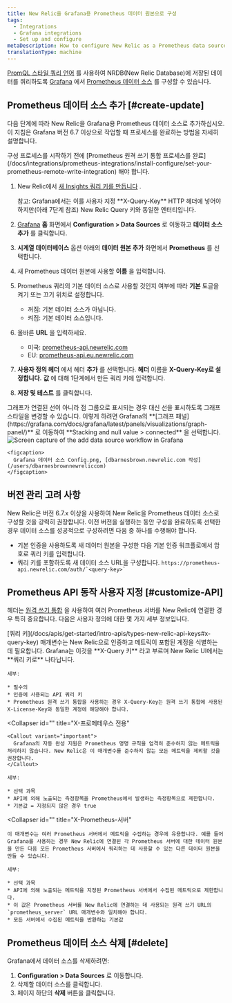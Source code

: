 ```yaml
---
title: New Relic을 Grafana용 Prometheus 데이터 원본으로 구성
tags:
  - Integrations
  - Grafana integrations
  - Set up and configure
metaDescription: How to configure New Relic as a Prometheus data source for Grafana
translationType: machine
---
```



[PromQL 스타일 쿼리 언어](/docs/integrations/prometheus-integrations/view-query-data/supported-promql-features) 를 사용하여 NRDB(New Relic Database)에 저장된 데이터를 쿼리하도록 [Grafana](https://grafana.com/login) 에서 [Prometheus 데이터 소스](https://grafana.com/docs/grafana/latest/features/datasources/prometheus/) 를 구성할 수 있습니다.

## Prometheus 데이터 소스 추가 [#create-update]

다음 단계에 따라 New Relic을 Grafana용 Prometheus 데이터 소스로 추가하십시오. 이 지침은 Grafana 버전 6.7 이상으로 작업할 때 프로세스를 완료하는 방법을 자세히 설명합니다.

<Callout variant="important">
  구성 프로세스를 시작하기 전에 [Prometheus 원격 쓰기 통합 프로세스를 완료](/docs/integrations/prometheus-integrations/install-configure/set-your-prometheus-remote-write-integration) 해야 합니다.
</Callout>

1. New Relic에서 [새 Insights 쿼리 키를 만듭니다](/docs/apis/intro-apis/new-relic-api-keys/#insights-query-key) .

   <Callout variant="important">
     참고: Grafana에서는 이를 사용자 지정 **X-Query-Key** HTTP 헤더에 넣어야 하지만(아래 7단계 참조) New Relic Query 키와 동일한 엔터티입니다.
   </Callout>

2. [Grafana](https://grafana.com/login) **홈** 화면에서 **Configuration > Data Sources** 로 이동하고 **데이터 소스 추가** 를 클릭합니다.

3. **시계열 데이터베이스** 옵션 아래의 **데이터 원본 추가** 화면에서 **Prometheus** 를 선택합니다.

4. 새 Prometheus 데이터 원본에 사용할 **이름** 을 입력합니다.

5. Prometheus 쿼리의 기본 데이터 소스로 사용할 것인지 여부에 따라 **기본** 토글을 켜기 또는 끄기 위치로 설정합니다.

   * 꺼짐: 기본 데이터 소스가 아닙니다.
   * 켜짐: 기본 데이터 소스입니다.

6. 올바른 **URL** 을 입력하세요.

   * 미국: [prometheus-api.newrelic.com](https://prometheus-api.newrelic.com)
   * EU: [prometheus-api.eu.newrelic.com](https://prometheus-api.eu.newrelic.com)

7. **사용자 정의 헤더** 에서 헤더 **추가** 를 선택합니다. **헤더** 이름을 **X-Query-Key로 설정합니다.** **값** 에 대해 1단계에서 만든 쿼리 키에 입력합니다.

8. **저장 및 테스트** 를 클릭합니다.

<Callout variant="tip">
  그래프가 연결된 선이 아니라 점 그룹으로 표시되는 경우 대신 선을 표시하도록 그래프 스타일을 변경할 수 있습니다. 이렇게 하려면 Grafana의 **[그래프 패널](https://grafana.com/docs/grafana/latest/panels/visualizations/graph-panel/)** 로 이동하여 **Stacking and null value > connected** 을 선택합니다.
</Callout>

<CollapserGroup>
  <Collapser
    id=""
    title="샘플 구성 이미지"
  >
    <img
      title="Configure New Relic as a Prometheus data source for Grafana"
      alt="Screen capture of the add data source workflow in Grafana"
      src={moreintegrationsGrafanaDataSourceConfig}
    />

    <figcaption>
      Grafana 데이터 소스 Config.png, [dbarnesbrown.newrelic.com 작성](/users/dbarnesbrownnewreliccom)
    </figcaption>
  </Collapser>
</CollapserGroup>

<InstallFeedback/>

## 버전 관리 고려 사항

New Relic은 버전 6.7.x 이상을 사용하여 New Relic을 Prometheus 데이터 소스로 구성할 것을 강력히 권장합니다. 이전 버전을 실행하는 동안 구성을 완료하도록 선택한 경우 데이터 소스를 성공적으로 구성하려면 다음 중 하나를 수행해야 합니다.

* 기본 인증을 사용하도록 새 데이터 원본을 구성한 다음 기본 인증 워크플로에서 암호로 쿼리 키를 입력합니다.
* 쿼리 키를 포함하도록 새 데이터 소스 URL을 구성합니다. `` https://prometheus-api.newrelic.com/auth/`<query-key>` ``

## Prometheus API 동작 사용자 지정 [#customize-API]

헤더는 [원격 쓰기 통합](/docs/integrations/prometheus-integrations/install-configure/set-your-prometheus-remote-write-integration) 을 사용하여 여러 Prometheus 서버를 New Relic에 연결한 경우 특히 중요합니다. 다음은 사용자 정의에 대한 몇 가지 세부 정보입니다.

<CollapserGroup>
  <Collapser
    id=""
    title="X-Query-Key(쿼리 키)"
  >
    [쿼리 키](/docs/apis/get-started/intro-apis/types-new-relic-api-keys#x-query-key) 매개변수는 New Relic으로 인증하고 메트릭이 포함된 계정을 식별하는 데 필요합니다. Grafana는 이것을 **X-Query 키** 라고 부르며 New Relic UI에서는 **쿼리 키로** 나타납니다.

    세부:

    * 필수의
    * 인증에 사용되는 API 쿼리 키
    * Prometheus 원격 쓰기 통합을 사용하는 경우 X-Query-Key는 원격 쓰기 통합에 사용된 X-License-Key와 동일한 계정에 해당해야 합니다.
  </Collapser>

  <Collapser
    id=""
    title="X-프로메테우스 전용"
  >
    <Callout variant="important">
      Grafana의 자동 완성 지원은 Prometheus 명명 규칙을 엄격히 준수하지 않는 메트릭을 처리하지 않습니다. New Relic은 이 매개변수를 준수하지 않는 모든 메트릭을 제외할 것을 권장합니다.
    </Callout>

    세부:

    * 선택 과목
    * API에 의해 노출되는 측정항목을 Prometheus에서 발생하는 측정항목으로 제한합니다.
    * 기본값 = 지정되지 않은 경우 true
  </Collapser>

  <Collapser
    id=""
    title="X-Prometheus-서버"
  >
    이 매개변수는 여러 Prometheus 서버에서 메트릭을 수집하는 경우에 유용합니다. 예를 들어 Grafana를 사용하는 경우 New Relic에 연결된 각 Prometheus 서버에 대한 데이터 원본을 만든 다음 모든 Prometheus 서버에서 쿼리하는 데 사용할 수 있는 다른 데이터 원본을 만들 수 있습니다.

    세부:

    * 선택 과목
    * API에 의해 노출되는 메트릭을 지정된 Prometheus 서버에서 수집된 메트릭으로 제한합니다.
    * 이 값은 Prometheus 서버를 New Relic에 연결하는 데 사용되는 원격 쓰기 URL의 `prometheus_server` URL 매개변수와 일치해야 합니다.
    * 모든 서버에서 수집된 메트릭을 반환하는 기본값
  </Collapser>
</CollapserGroup>

## Prometheus 데이터 소스 삭제 [#delete]

Grafana에서 데이터 소스를 삭제하려면:

1. **Configuration > Data Sources** 로 이동합니다.
2. 삭제할 데이터 소스를 클릭합니다.
3. 페이지 하단의 **삭제** 버튼을 클릭합니다.